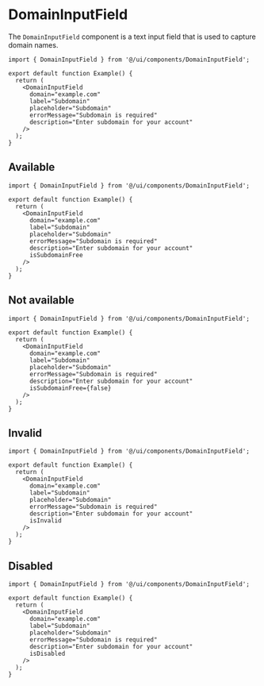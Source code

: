 # DomainInputField

The `DomainInputField` component is a text input field that is used to capture domain names.

```tsx
import { DomainInputField } from '@/ui/components/DomainInputField';

export default function Example() {
  return (
    <DomainInputField
      domain="example.com"
      label="Subdomain"
      placeholder="Subdomain"
      errorMessage="Subdomain is required"
      description="Enter subdomain for your account"
    />
  );
}
```

## Available
```tsx
import { DomainInputField } from '@/ui/components/DomainInputField';

export default function Example() {
  return (
    <DomainInputField
      domain="example.com"
      label="Subdomain"
      placeholder="Subdomain"
      errorMessage="Subdomain is required"
      description="Enter subdomain for your account"
      isSubdomainFree
    />
  );
}
```

## Not available
```tsx
import { DomainInputField } from '@/ui/components/DomainInputField';

export default function Example() {
  return (
    <DomainInputField
      domain="example.com"
      label="Subdomain"
      placeholder="Subdomain"
      errorMessage="Subdomain is required"
      description="Enter subdomain for your account"
      isSubdomainFree={false}
    />
  );
}
```

## Invalid

```tsx
import { DomainInputField } from '@/ui/components/DomainInputField';

export default function Example() {
  return (
    <DomainInputField
      domain="example.com"
      label="Subdomain"
      placeholder="Subdomain"
      errorMessage="Subdomain is required"
      description="Enter subdomain for your account"
      isInvalid
    />
  );
}
```

## Disabled

```tsx
import { DomainInputField } from '@/ui/components/DomainInputField';

export default function Example() {
  return (
    <DomainInputField
      domain="example.com"
      label="Subdomain"
      placeholder="Subdomain"
      errorMessage="Subdomain is required"
      description="Enter subdomain for your account"
      isDisabled
    />
  );
}
```